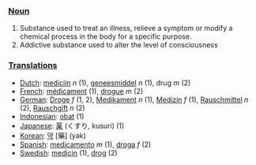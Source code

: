 ===[[Noun]]===

#Substance used to treat an illness, relieve a symptom or modify a chemical process in the body for a specific purpose.
#Addictive substance used to alter the level of consciousness

===[[Translation]]s===

*[[Dutch]]: [[medicijn]] ''n'' (1), [[geneesmiddel]] ''n'' (1), drug ''m'' (2)
*[[French]]: [[médicament]] (1), [[drogue]] ''m'' (2)
*[[German]]: [[Droge]] ''f'' (1, 2), [[Medikament]] ''n'' (1), [[Medizin]] ''f'' (1), [[Rauschmittel]] ''n'' (2), [[Rauschgift]] ''n'' (2)
*[[Indonesian]]: [[obat]] (1)
*[[Japanese]]: [[薬]] (くすり, kusuri) (1)
*[[Korean]]: [[약]] [藥] (yak)
*[[Spanish]]: [[medicamento]] ''m'' (1), [[droga]] ''f'' (2)
*[[Swedish]]: [[medicin]] (1), [[drog]] (2)